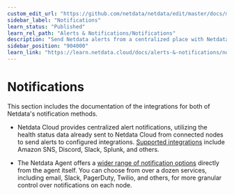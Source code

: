 ```yaml
---
custom_edit_url: "https://github.com/netdata/netdata/edit/master/docs/monitor/enable-notifications.md"
sidebar_label: "Notifications"
learn_status: "Published"
learn_rel_path: "Alerts & Notifications/Notifications"
description: "Send Netdata alerts from a centralized place with Netdata Cloud, or configure nodes individually, to enable incident response and faster resolution."
sidebar_position: "904000"
learn_link: "https://learn.netdata.cloud/docs/alerts-&-notifications/notifications/notifications"
---
```


# Notifications

This section includes the documentation of the integrations for both of Netdata's notification methods.

- Netdata Cloud provides centralized alert notifications, utilizing the health status data already sent to Netdata Cloud from connected nodes to send alerts to configured integrations. [Supported integrations](https://learn.netdata.cloud/docs/alerts-&-notifications/notifications/centralized-cloud-notifications) include Amazon SNS, Discord, Slack, Splunk, and others.

- The Netdata Agent offers a [wider range of notification options](https://learn.netdata.cloud/docs/alerts-&-notifications/notifications/agent-dispatched-notifications) directly from the agent itself. You can choose from over a dozen services, including email, Slack, PagerDuty, Twilio, and others, for more granular control over notifications on each node.
